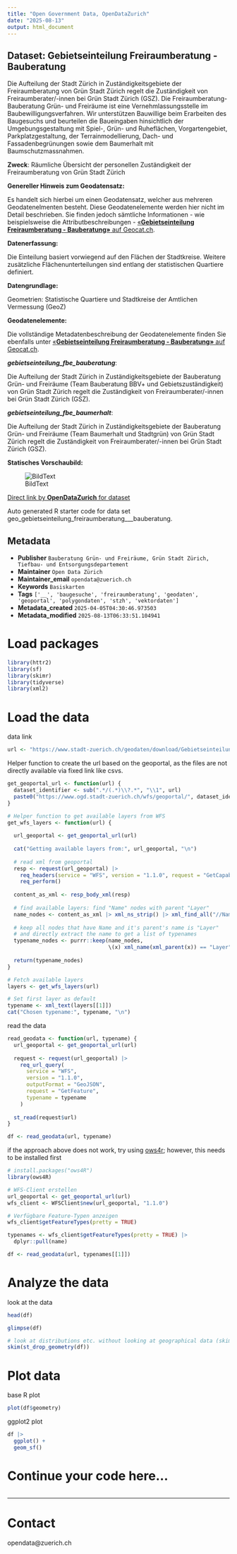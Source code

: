 ```yaml
---
title: "Open Government Data, OpenDataZurich"
date: "2025-08-13"
output: html_document
---
```


## Dataset: Gebietseinteilung Freiraumberatung - Bauberatung

Die Aufteilung der Stadt Zürich in Zuständigkeitsgebiete der Freiraumberatung von Grün Stadt Zürich regelt die Zuständigkeit von Freiraumberater/-innen bei Grün Stadt Zürich (GSZ). Die Freiraumberatung-Bauberatung Grün- und Freiräume ist eine Vernehmlassungsstelle im Baubewilligungsverfahren. Wir unterstützen Bauwillige beim Erarbeiten des Baugesuchs und beurteilen die Baueingaben hinsichtlich der Umgebungsgestaltung mit Spiel-, Grün- und Ruheflächen, Vorgartengebiet, Parkplatzgestaltung, der Terrainmodellierung, Dach- und Fassadenbegrünungen sowie dem Baumerhalt mit Baumschutzmassnahmen.

**Zweck**: Räumliche Übersicht der personellen Zuständigkeit der Freiraumberatung von Grün Stadt Zürich

**Genereller Hinweis zum Geodatensatz:**

Es handelt sich hierbei um einen Geodatensatz, welcher aus mehreren Geodatenelmenten besteht. Diese Geodatenelemente werden hier nicht im Detail beschrieben. Sie finden jedoch sämtliche Informationen - wie beispielsweise die Attributbeschreibungen - [«**Gebietseinteilung Freiraumberatung - Bauberatung»** auf Geocat.ch](https://www.geocat.ch/geonetwork/srv/ger/catalog.search#/metadata/d630af15-3810-499f-a5c4-132172e6c9e9).
			   

**Datenerfassung:**

Die Einteilung basiert vorwiegend auf den Flächen der Stadtkreise. Weitere zusätzliche Flächenunterteilungen sind entlang der statistischen Quartiere definiert.

**Datengrundlage:**

Geometrien: Statistische Quartiere und Stadtkreise der Amtlichen Vermessung (GeoZ)

**Geodatenelemente:**

Die vollständige Metadatenbeschreibung der Geodatenelemente finden Sie ebenfalls unter [«**Gebietseinteilung Freiraumberatung - Bauberatung»** auf Geocat.ch](https://www.geocat.ch/geonetwork/srv/ger/md.viewer#/full_view/d630af15-3810-499f-a5c4-132172e6c9e9).

***gebietseinteilung_fbe_bauberatung***: 

Die Aufteilung der Stadt Zürich in Zuständigkeitsgebiete der Bauberatung Grün- und Freiräume (Team Bauberatung BBV+ und Gebietszuständigkeit) von Grün Stadt Zürich regelt die Zuständigkeit von Freiraumberater/-innen bei Grün Stadt Zürich (GSZ).


***gebietseinteilung_fbe_baumerhalt***: 

Die Aufteilung der Stadt Zürich in Zuständigkeitsgebiete der Bauberatung Grün- und Freiräume (Team Baumerhalt und Stadtgrün) von Grün Stadt Zürich regelt die Zuständigkeit von Freiraumberater/-innen bei Grün Stadt Zürich (GSZ).




**Statisches Vorschaubild:**

![BildText](https://www.gis.stadt-zuerich.ch/zueriplan_docs/geocat/d630af15-3810-499f-a5c4-132172e6c9e9.png)



[Direct link by **OpenDataZurich** for dataset](https://data.stadt-zuerich.ch/dataset/geo_gebietseinteilung_freiraumberatung___bauberatung)

Auto generated R starter code for data set geo_gebietseinteilung_freiraumberatung___bauberatung.

## Metadata

- **Publisher** `Bauberatung Grün- und Freiräume, Grün Stadt Zürich, Tiefbau- und Entsorgungsdepartement`
- **Maintainer** `Open Data Zürich`
- **Maintainer_email** `opendata@zuerich.ch`
- **Keywords** `Basis­karten`
- **Tags** `['__', 'baugesuche', 'freiraumberatung', 'geodaten', 'geoportal', 'polygondaten', 'stzh', 'vektordaten']`
- **Metadata_created** `2025-04-05T04:30:46.973503`
- **Metadata_modified** `2025-08-13T06:33:51.104941`


# Load packages

```r
library(httr2)
library(sf)
library(skimr)
library(tidyverse)
library(xml2)
```

# Load the data

data link
```r
url <- "https://www.stadt-zuerich.ch/geodaten/download/Gebietseinteilung_Freiraumberatung___Bauberatung?format=geojson_link"
```


Helper function to create the url based on the geoportal, as the files are not directly available via fixed link like csvs.
```r
get_geoportal_url <- function(url) {
  dataset_identifier <- sub(".*/(.*)\\?.*", "\\1", url)
  paste0("https://www.ogd.stadt-zuerich.ch/wfs/geoportal/", dataset_identifier)
}
```

```r
# Helper function to get available layers from WFS
get_wfs_layers <- function(url) {
  
  url_geoportal <- get_geoportal_url(url)
  
  cat("Getting available layers from:", url_geoportal, "\n")
  
  # read xml from geoportal
  resp <- request(url_geoportal) |> 
    req_headers(service = "WFS", version = "1.1.0", request = "GetCapabilities") |> 
    req_perform()
  
  content_as_xml <- resp_body_xml(resp)
  
  # find available layers: find "Name" nodes with parent "Layer"
  name_nodes <- content_as_xml |> xml_ns_strip() |> xml_find_all("//Name")
  
  # keep all nodes that have Name and it's parent's name is "Layer"
  # and directly extract the name to get a list of typenames
  typename_nodes <- purrr::keep(name_nodes,
                                \(x) xml_name(xml_parent(x)) == "Layer")
  
  return(typename_nodes)
}

# Fetch available layers
layers <- get_wfs_layers(url)

# Set first layer as default
typename <- xml_text(layers[[1]])
cat("Chosen typename:", typename, "\n")
```

read the data
```r
read_geodata <- function(url, typename) {
  url_geoportal <- get_geoportal_url(url)
  
  request <- request(url_geoportal) |>
    req_url_query(
      service = "WFS",
      version = "1.1.0",
      outputFormat = "GeoJSON",
      request = "GetFeature",
      typename = typename
    )
  
  st_read(request$url)
}

df <- read_geodata(url, typename)
```

if the approach above does not work, try using [ows4r](https://eblondel.github.io/ows4R/); however, this needs to be installed first
```r
# install.packages("ows4R")
library(ows4R)

# WFS-Client erstellen
url_geoportal <- get_geoportal_url(url)
wfs_client <- WFSClient$new(url_geoportal, "1.1.0")

# Verfügbare Feature-Typen anzeigen
wfs_client$getFeatureTypes(pretty = TRUE)

typenames <- wfs_client$getFeatureTypes(pretty = TRUE) |> 
  dplyr::pull(name)

df <- read_geodata(url, typenames[[1]])
```

# Analyze the data

look at the data
```r
head(df)
```

```r
glimpse(df)
```

```r
# look at distributions etc. without looking at geographical data (skim cannot deal with geometries)
skim(st_drop_geometry(df))
```

# Plot data

base R plot
```r
plot(df$geometry)
```

ggplot2 plot
```r
df |>
  ggplot() +
  geom_sf()
```

# Continue your code here...

```r

```

------------------------------------------------------------------------

# Contact

opendata@zuerich.ch
